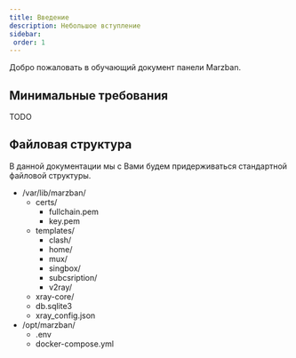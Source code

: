 ```yaml
---
title: Введение
description: Небольшое вступление
sidebar:
 order: 1
---
```


Добро пожаловать в обучающий документ панели Marzban.
## Минимальные требования
TODO
## Файловая структура
В данной документации мы c Вами будем придерживаться стандартной файловой структуры.

<FileTree>

- /var/lib/marzban/
  - certs/
    - fullchain.pem
    - key.pem
  - templates/
    - clash/
    - home/
    - mux/
    - singbox/
    - subcsription/
    - v2ray/
  - xray-core/
  - db.sqlite3
  - xray_config.json
- /opt/marzban/
  - .env
  - docker-compose.yml
</FileTree>